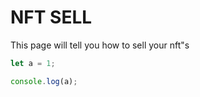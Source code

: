 # NFT SELL

This page will tell you how to sell your nft"s

```js filename="sell.js" {3} copy
let a = 1;

console.log(a);

```
